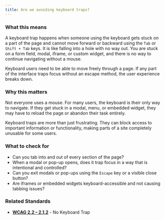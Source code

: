 ```yaml
---
title: Are we avoiding keyboard traps?
---
```


### What this means
A keyboard trap happens when someone using the keyboard gets stuck on a part of the page and cannot move forward or backward using the `Tab` or `Shift + Tab` keys. It is like falling into a hole with no way out. You are stuck on a form field, modal, iframe, or custom widget, and there is no way to continue navigating without a mouse.

Keyboard users need to be able to move freely through a page. If any part of the interface traps focus without an escape method, the user experience breaks down.

### Why this matters
Not everyone uses a mouse. For many users, the keyboard is their only way to navigate. If they get stuck in a modal, menu, or embedded widget, they may have to reload the page or abandon their task entirely.

Keyboard traps are more than just frustrating. They can block access to important information or functionality, making parts of a site completely unusable for some users.

### What to check for
- Can you tab into and out of every section of the page?
- When a modal or pop-up opens, does it trap focus in a way that is intentional and controlled?
- Can you exit modals or pop-ups using the `Escape` key or a visible close button?
- Are iframes or embedded widgets keyboard-accessible and not causing tabbing issues?

### Related Standards
- **[WCAG 2.2 – 2.1.2](https://www.w3.org/WAI/WCAG22/Understanding/no-keyboard-trap.html)** - No Keyboard Trap
